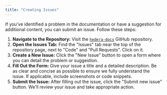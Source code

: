 ---
title: "Creating Issues"
---


If you've identified a problem in the documentation or have a suggestion for additional content, you can submit an issue. Follow these steps:

1. **Navigate to the Repository:** Visit the [`hedera-docs`](https://github.com/hashgraph/hedera-docs) GitHub repository.
2. **Open the Issues Tab:** Find the "Issues" tab near the top of the repository page, next to "Code" and "Pull Requests". Click on it.
3. **Create a New Issue:** Click the "New Issue" button to open a form where you can detail the problem or suggestion.
4. **Fill Out the Form:** Give your issue a title and a detailed description. Be as clear and concise as possible to ensure we fully understand the issue. If applicable, include screenshots or code snippets.
5. **Submit the Issue:** After filling out the issue, click the "Submit new issue" button. We'll review your issue and take appropriate action.
